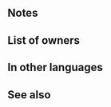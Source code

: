 {{Weapon Infobox
|tagid=SID_護衛の槍
|weaponName=Steadfast Lance
|image=wep_lc107
|weaponType=Lance
|might=10
|range=1
|effect=If unit is within 2 spaces of an ally, grants Atk/Def+5 to unit and neutralizes unit's penalties to Atk/Def during combat.
|cost=200
|exclusive=0
|statModifiers=0,10,0,0,0
|required=Steel Lance
|next=
|promotionRarity=5
|promotionTier=1
|intID=2655
|sort=10200
|effectRange=2
|value=11
|timingID=1
|abilityID=171
|randomTimestamp=2021-08-19T07:00:00Z
|randomMinLv=21
|randomMaxLv=35
|properties=random_owner
}}
==Notes==
{{Combat boosts}}{{Penalty neutralization}}
==List of owners==
{{Skill Hero List}}
==In other languages==
{{OtherLanguages
|japanese=護衛の槍
|german=Loyale Lanze
|spanishEU=Lanza leal
|spanishLA=Lanza leal
|french=Lance loyale
|italian=Lancia risoluta
|chineseTW=護衛之槍
|portuguese=Lança leal
}}
==See also==
{{See also skills|cond=Description LIKE '%If unit is within%spaces of an ally%grants%/%+%neutralizes unit_s penalties%'|columns=3}}
{{Weapons Navbox}}
